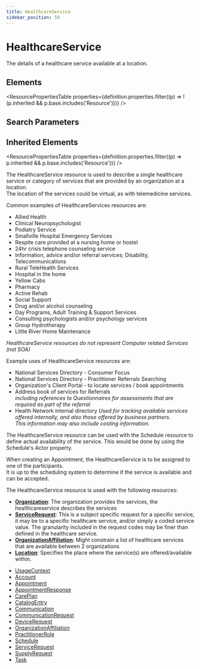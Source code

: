 ```yaml
---
title: HealthcareService
sidebar_position: 59
---
```



# HealthcareService

The details of a healthcare service available at a location.

<Tabs queryString="section">
  <TabItem value="schema" label="Schema" default>

## Elements

<ResourcePropertiesTable
  properties={definition.properties.filter((p) => !(p.inherited && p.base.includes('Resource')))}
/>

## Search Parameters

<SearchParamsTable searchParams={definition.searchParameters} />

## Inherited Elements

<ResourcePropertiesTable properties={definition.properties.filter((p) => p.inherited && p.base.includes('Resource'))} />

  </TabItem>
  <TabItem value="usage" label="Usage">
<div> <a name="scope"></a> <p> The <Link to="/docs/api/fhir/resources/healthcareservice">HealthcareService</Link> resource is used to describe a single healthcare service or category of services that are provided by an organization at a location.<br/> The location of the services could be virtual, as with telemedicine services.<br/> </p> <p>Common examples of <Link to="/docs/api/fhir/resources/healthcareservice">HealthcareServices</Link> resources are:</p> <ul> <li>Allied Health</li> <li>Clinical Neuropsychologist</li> <li>Podiatry Service</li> <li>Smallville Hospital Emergency Services</li> <li>Respite care provided at a nursing home or hostel</li> <li>24hr crisis telephone counseling service</li> <li>Information, advice and/or referral services; Disability, Telecommunications</li> <li>Rural TeleHealth Services</li> <li>Hospital in the home</li> <li>Yellow Cabs</li> <li>Pharmacy</li> <li>Active Rehab</li> <li>Social Support</li> <li>Drug and/or alcohol counseling</li> <li>Day Programs, Adult Training &amp; Support Services</li> <li>Consulting psychologists and/or psychology services</li> <li>Group Hydrotherapy</li> <li>Little River Home Maintenance</li> </ul> <p> <i>HealthcareService resources do not represent Computer related Services (not SOA)</i> </p> <p>Example uses of <Link to="/docs/api/fhir/resources/healthcareservice">HealthcareService</Link> resources are:</p> <ul> <li>National Services Directory - Consumer Focus</li> <li>National Services Directory - <Link to="/docs/api/fhir/resources/practitioner">Practitioner</Link> Referrals Searching</li> <li>Organization's Client Portal - to locate services / book appointments</li> <li> <Link to="/docs/api/fhir/datatypes/address">Address</Link> book of services for Referrals<br/> <i>including references to <Link to="/docs/api/fhir/resources/questionnaire">Questionnaires</Link> for assessments that are required as part of the referral</i> </li> <li> Health Network internal directory <i> Used for tracking available services offered internally, and also those offered by business partners.<br/> This information may also include costing information. </i> </li> </ul> </div>
  </TabItem>
  <TabItem value="relationships" label="Relationships">
<div> <a name="bnr"></a> <p> The <Link to="/docs/api/fhir/resources/healthcareservice">HealthcareService</Link> resource can be used with the <Link to="/docs/api/fhir/resources/schedule">Schedule</Link> resource to define actual availability of the service. This would be done by using the <Link to="/docs/api/fhir/resources/schedule">Schedule</Link>'s Actor property. </p> <p> When creating an <Link to="/docs/api/fhir/resources/appointment">Appointment</Link>, the <Link to="/docs/api/fhir/resources/healthcareservice">HealthcareService</Link> is to be assigned to one of the participants.<br/> It is up to the scheduling system to determine if the service is available and can be accepted. </p> <p>The <Link to="/docs/api/fhir/resources/healthcareservice">HealthcareService</Link> resource is used with the following resources:</p> <ul> <li><b><a href="/docs/api/fhir/resources/organization">Organization</a></b>: The organization provides the services, the healthcareservice describes the services</li> <li><b><a href="/docs/api/fhir/resources/servicerequest">ServiceRequest</a></b>: This is a subject specific request for a specific service, it may be to a specific healthcare service, and/or simply a coded service value. The granularity included in the request codes may be finer than defined in the healthcare service. </li> <li><b><a href="/docs/api/fhir/resources/organizationaffiliation">OrganizationAffiliation</a></b>: Might constrain a list of healthcare services that are available between 2 organizations</li> <li><b><a href="/docs/api/fhir/resources/location">Location</a></b>: Specifies the place where the service(s) are offered/available within.</li> </ul> </div>
  </TabItem>

  <TabItem value="referencedBy" label="Referenced By">
<ul><li><a href="https://www.hl7.org/fhir/metadatatypes.html#UsageContext">UsageContext</a></li>
<li><a href="/docs/api/fhir/resources/account">Account</a></li>
<li><a href="/docs/api/fhir/resources/appointment">Appointment</a></li>
<li><a href="/docs/api/fhir/resources/appointmentresponse">AppointmentResponse</a></li>
<li><a href="/docs/api/fhir/resources/careplan">CarePlan</a></li>
<li><a href="/docs/api/fhir/resources/catalogentry">CatalogEntry</a></li>
<li><a href="/docs/api/fhir/resources/communication">Communication</a></li>
<li><a href="/docs/api/fhir/resources/communicationrequest">CommunicationRequest</a></li>
<li><a href="/docs/api/fhir/resources/devicerequest">DeviceRequest</a></li>
<li><a href="/docs/api/fhir/resources/organizationaffiliation">OrganizationAffiliation</a></li>
<li><a href="/docs/api/fhir/resources/practitionerrole">PractitionerRole</a></li>
<li><a href="/docs/api/fhir/resources/schedule">Schedule</a></li>
<li><a href="/docs/api/fhir/resources/servicerequest">ServiceRequest</a></li>
<li><a href="/docs/api/fhir/resources/supplyrequest">SupplyRequest</a></li>
<li><a href="/docs/api/fhir/resources/task">Task</a></li></ul>
  </TabItem>
</Tabs>
